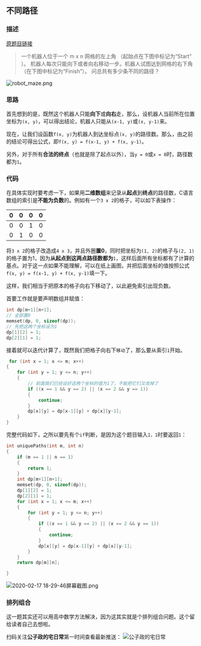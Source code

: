 ## 不同路径

### 描述

[原题目链接](https://leetcode-cn.com/problems/unique-paths/)

> 一个机器人位于一个 m x n 网格的左上角 （起始点在下图中标记为“Start” ）。
机器人每次只能向下或者向右移动一步。机器人试图达到网格的右下角（在下图中标记为“Finish”）。
问总共有多少条不同的路径？

![robot_maze.png](https://i.loli.net/2020/02/17/9pg1MCu3TxhbWNU.png)

### 思路

首先想到的是，既然这个机器人只能**向下**或**向右**走，那么，设机器人当前所在位置坐标为`(x, y)`，可以得出结论，机器人只能从`(x-1, y)`或`(x, y-1)`来。

现在，让我们设函数`f(x, y)`为机器人到达坐标点`(x, y)`的路径数。那么，由之前的结论可得出公式，即`f(x, y) = f(x-1, y) + f(x, y-1)`。

另外，对于所有**合法的终点**（也就是除了起点以外），当`y = 0`或`x = 0`时，路径数都为`1`。

### 代码

在具体实现时要考虑一下，如果用**二维数组**来记录从**起点**到**终点**的路径数，C语言数组的索引是**不能为负数**的。例如有一个`3 x 2`的格子，可以如下表操作：

|0|0|0|0|
|-|-|-|-|
|0|0|1|0|
|0|1|0|0|

将`3 x 2`的格子改造成`4 x 3`，并且外圈**置0**，同时把坐标为`(1, 2)`的格子与`(2, 1)`的格子置为1，因为**从起点到这两点路径数都为**`1`，这样后面所有坐标都有了计算的基点。对于这一点如果不能理解，可以在纸上画图，并把后面坐标的值按照公式`f(x, y) = f(x-1, y) + f(x, y-1)`填一下。

这样，我们相当于把原本的格子向右下移动了，以此避免索引出现负数。

首要工作就是要声明数组并赋值：

```c
int dp[m+1][n+1];
// 全部置0
memset(dp, 0, sizeof(dp));
// 先把这两个坐标设为1
dp[1][2] = 1;
dp[2][1] = 1;
```

接着就可以迭代计算了，既然我们把格子向右下`移动`了，那么要从索引`1`开始。

```c
 for (int x = 1; x <= m; x++)
{
    for (int y = 1; y <= n; y++)
    {
        // 前面我们已经设好这两个坐标的值为1了，不能把它们又改掉了
        if ((x == 1 && y == 2) || (x == 2 && y == 1))
        {
            continue;
        }
        dp[x][y] = dp[x-1][y] + dp[x][y-1];
    }
}
```

完整代码如下，之所以要先有个`if`判断，是因为这个题目输入`1，1`时要返回`1`：

```c
int uniquePaths(int m, int n)
{
    if (m == 1 || n == 1)
    {
        return 1;
    }
    int dp[m+1][n+1];
    memset(dp, 0, sizeof(dp));
    dp[1][2] = 1;
    dp[2][1] = 1;
    for (int x = 1; x <= m; x++)
    {
        for (int y = 1; y <= n; y++)
        {
            if ((x == 1 && y == 2) || (x == 2 && y == 1))
            {
                continue;
            }
            dp[x][y] = dp[x-1][y] + dp[x][y-1];
        }
    }
    return dp[m][n];

}
```

![2020-02-17 18-29-46屏幕截图.png](https://i.loli.net/2020/02/17/fAqpn4QsaLZKdO8.png)

### 排列组合

这一题其实还可以用高中数学方法解决，因为这其实就是个排列组合问题。这个留给读者自己去想啦。

扫码关注**公子政的宅日常**第一时间查看最新推送：
![公子政的宅日常](https://i.loli.net/2019/12/11/1Xy2QxE5NZqF7op.jpg)